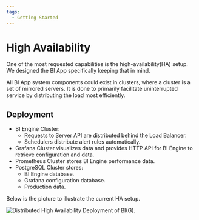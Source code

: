 ```yaml
---
tags:
  - Getting Started
---
```



# High Availability

One of the most requested capabilities is the high-availability(HA) setup. We designed the BI App specifically keeping that in mind.

All BI App system components could exist in clusters, where a cluster is a set of mirrored servers. It is done to primarily facilitate uninterrupted service by distributing the load most efficiently.

## Deployment

- BI Engine Cluster:
  - Requests to Server API are distributed behind the Load Balancer.
  - Schedulers distribute alert rules automatically.
- Grafana Cluster visualizes data and provides HTTP API for BI Engine to retrieve configuration and data.
- Prometheus Cluster stores BI Engine performance data.
- PostgreSQL Cluster stores:
  - BI Engine database.
  - Grafana configuration database.
  - Production data.

Below is the picture to illustrate the current HA setup.

<Image
  title="Distributed High Availability Deployment of BI(G)."
  src="/img/blog/2024-01-17-big-1.6.0/high-availability.png"
/>
